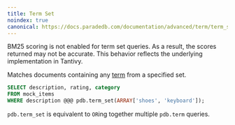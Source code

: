 ```yaml
---
title: Term Set
noindex: true
canonical: https://docs.paradedb.com/documentation/advanced/term/term_set
---
```


<Note>
  BM25 scoring is not enabled for term set queries. As a result, the scores
  returned may not be accurate. This behavior reflects the underlying
  implementation in Tantivy.
</Note>

Matches documents containing any [term](/documentation/concepts/term) from a specified set.

```sql
SELECT description, rating, category
FROM mock_items
WHERE description @@@ pdb.term_set(ARRAY['shoes', 'keyboard']);
```

`pdb.term_set` is equivalent to `OR`ing together multiple `pdb.term` queries.
